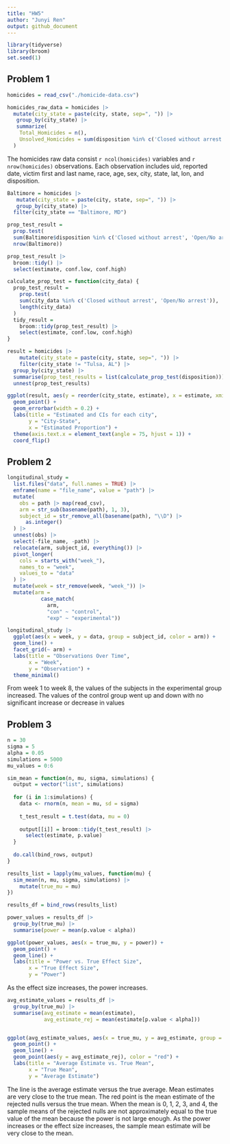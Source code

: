 ```yaml
---
title: "HW5"
author: "Junyi Ren"
output: github_document
---
```


```r
library(tidyverse)
library(broom)
set.seed(1)
```


## Problem 1
```r
homicides = read_csv("./homicide-data.csv")
```

```r
homicides_raw_data = homicides |>
  mutate(city_state = paste(city, state, sep=", ")) |>
   group_by(city_state) |>
   summarize(
    Total_Homicides = n(),  
    Unsolved_Homicides = sum(disposition %in% c('Closed without arrest', 'Open/No arrest'), na.rm = TRUE)
  )
```

The homicides raw data consist `r ncol(homicides)` variables and `r nrow(homicides)` observations. Each observation includes uid, reported date, victim first and last name, race, age, sex, city, state, lat, lon, and disposition.

```r
Baltimore = homicides |>
   mutate(city_state = paste(city, state, sep=", ")) |>
   group_by(city_state) |>
  filter(city_state == "Baltimore, MD")

prop_test_result =
  prop.test(
  sum(Baltimore$disposition %in% c('Closed without arrest', 'Open/No arrest')),
  nrow(Baltimore))

prop_test_result |>
  broom::tidy() |>
  select(estimate, conf.low, conf.high)
```

```r
calculate_prop_test = function(city_data) {
  prop_test_result =
    prop.test(
    sum(city_data %in% c('Closed without arrest', 'Open/No arrest')),
    length(city_data)
  )
  tidy_result =
    broom::tidy(prop_test_result) |>
    select(estimate, conf.low, conf.high)
}

result = homicides |>
    mutate(city_state = paste(city, state, sep=", ")) |>
    filter(city_state != "Tulsa, AL") |>
  group_by(city_state) |>
  summarise(prop_test_results = list(calculate_prop_test(disposition))) |>
  unnest(prop_test_results)
```

```r
ggplot(result, aes(y = reorder(city_state, estimate), x = estimate, xmin = conf.low, xmax = conf.high)) +
  geom_point() +
  geom_errorbar(width = 0.2) +
  labs(title = "Estimated and CIs for each city",
       y = "City-State",
       x = "Estimated Proportion") +
  theme(axis.text.x = element_text(angle = 75, hjust = 1)) +
  coord_flip()
```

## Problem 2

```r
longitudinal_study = 
  list.files("data", full.names = TRUE) |>
  enframe(name = "file_name", value = "path") |>
  mutate(
    obs = path |> map(read_csv),
    arm = str_sub(basename(path), 1, 3),
    subject_id = str_remove_all(basename(path), "\\D") |> 
      as.integer()
  ) |>
  unnest(obs) |>
  select(-file_name, -path) |>
  relocate(arm, subject_id, everything()) |>
  pivot_longer(
    cols = starts_with("week_"),
    names_to = "week",
    values_to = "data"
  ) |>
  mutate(week = str_remove(week, "week_")) |>
  mutate(arm = 
           case_match(
             arm,
             "con" ~ "control",
             "exp" ~ "experimental"))

longitudinal_study |>
  ggplot(aes(x = week, y = data, group = subject_id, color = arm)) +
  geom_line() +
  facet_grid(~ arm) +
  labs(title = "Observations Over Time",
       x = "Week",
       y = "Observation") +
  theme_minimal() 
```

From week 1 to week 8, the values of the subjects in the experimental group increased. The values of the control group went up and down with no significant increase or decrease in values


## Problem 3

```r
n = 30
sigma = 5
alpha = 0.05
simulations = 5000
mu_values = 0:6

sim_mean = function(n, mu, sigma, simulations) {
  output = vector("list", simulations)
  
  for (i in 1:simulations) {
    data <- rnorm(n, mean = mu, sd = sigma)
    
    t_test_result = t.test(data, mu = 0)
    
    output[[i]] = broom::tidy(t_test_result) |>
      select(estimate, p.value)
  }
  
  do.call(bind_rows, output)
}

results_list = lapply(mu_values, function(mu) {
  sim_mean(n, mu, sigma, simulations) |>
    mutate(true_mu = mu)
})

results_df = bind_rows(results_list)

power_values = results_df |>
  group_by(true_mu) |>
  summarise(power = mean(p.value < alpha))

ggplot(power_values, aes(x = true_mu, y = power)) +
  geom_point() +
  geom_line() +
  labs(title = "Power vs. True Effect Size",
       x = "True Effect Size",
       y = "Power")

```

As the effect size increases, the power increases.

```r
avg_estimate_values = results_df |>
  group_by(true_mu) |>
  summarise(avg_estimate = mean(estimate),
            avg_estimate_rej = mean(estimate[p.value < alpha]))


ggplot(avg_estimate_values, aes(x = true_mu, y = avg_estimate, group = 1)) +
  geom_point() +
  geom_line() +
  geom_point(aes(y = avg_estimate_rej), color = "red") +
  labs(title = "Average Estimate vs. True Mean",
       x = "True Mean",
       y = "Average Estimate") 

```

The line is the average estimate versus the true average. Mean estimates are very close to the true mean. The red point is the mean estimate of the rejected nulls versus the true mean. When the mean is 0, 1, 2, 3, and 4, the sample means of the rejected nulls are not approximately equal to the true value of the mean because the power is not large enough. As the power increases or the effect size increases, the sample mean estimate will be very close to the mean.
